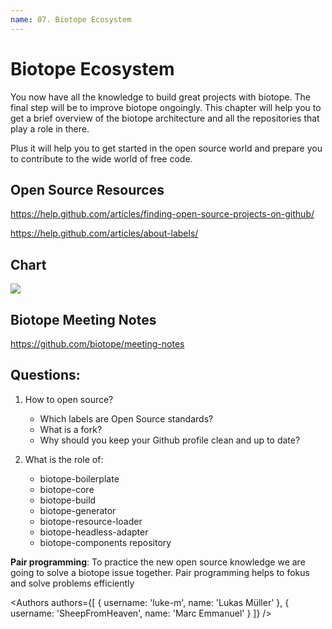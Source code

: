 ```yaml
---
name: 07. Biotope Ecosystem
---
```




# Biotope Ecosystem

You now have all the knowledge to build great projects with biotope. The final step will be to improve biotope ongoingly.
This chapter will help you to get a brief overview of the biotope architecture and all the repositories that play a role in there.

Plus it will help you to get started in the open source world and prepare you to contribute to the wide world of free code.

## Open Source Resources
https://help.github.com/articles/finding-open-source-projects-on-github/

https://help.github.com/articles/about-labels/

## Chart
<img src={biotope} />

## Biotope Meeting Notes
https://github.com/biotope/meeting-notes

## Questions:
01. How to open source?
    - Which labels are Open Source standards?
    - What is a fork?
    - Why should you keep your Github profile clean and up to date?

02. What is the role of:
    - biotope-boilerplate
    - biotope-core
    - biotope-build
    - biotope-generator
    - biotope-resource-loader
    - biotope-headless-adapter
    - biotope-components repository


**Pair programming**:
To practice the new open source knowledge we are going to solve a biotope issue together.
Pair programming helps to fokus and solve problems efficiently


<Authors
  authors={[
    {
      username: 'luke-m',
      name: 'Lukas Müller'
    },
    {
      username: 'SheepFromHeaven',
      name: 'Marc Emmanuel'
    }
  ]}
/>
